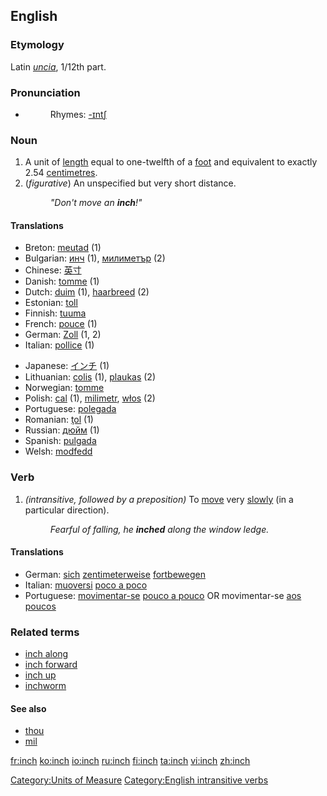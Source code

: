 ==English==

===Etymology===
Latin ''[[uncia]]'', 1/12th part.

===Pronunciation===
*{{audio|en-us-inch.ogg|Audio (US)}}
*:Rhymes: [[Rhymes:English:-ɪntʃ|-ɪntʃ]]

===Noun===
{{en-noun|es}}
# A unit of [[length]] equal to one-twelfth of a [[foot]] and equivalent to exactly 2.54 [[centimetre]]s.
# (''figurative'') An unspecified but very short distance.
#:''"Don't move an '''inch'''!"''

====Translations====
{{rfc-trans}}
{{top}}
*Breton: [[meutad]] {{m}} (1)
*Bulgarian: [[инч]] {{m}} (1), [[милиметър]] {{m}} (2)
*Chinese: [[英寸]]
*Danish: [[tomme]] {{c}} (1)
*Dutch: [[duim]] {{m}} (1), [[haarbreed]] {{n}} (2)
*Estonian: [[toll]]
*Finnish: [[tuuma]]
*French: [[pouce]] {{m}} (1)
*German: [[Zoll]] {{n}} (1, 2)
*Italian: [[pollice]] {{m}} (1)
{{mid}}
*Japanese: [[インチ]] (1)
*Lithuanian: [[colis]] {{m}} (1), [[plaukas]] {{m}} (2)
*Norwegian: [[tomme]] {{m}}
*Polish: [[cal]] {{m}} (1), [[milimetr]], [[włos]] {{m}} (2)
*Portuguese: [[polegada]] {{f}} 
*Romanian: [[ţol]] {{m}} (1)
*Russian: [[дюйм]] {{m}} (1)
*Spanish: [[pulgada]]
*Welsh: [[modfedd]]
{{bottom}}

===Verb===
{{en-verb|inch|es}}
#''(intransitive, followed by a preposition)'' To [[move]] very [[slowly]] (in a particular direction).
#:''Fearful of falling, he '''inched''' along the window ledge.''

====Translations====
*German: [[sich]] [[zentimeterweise]] [[fortbewegen]]
*Italian: [[muoversi]] [[poco a poco]]
*Portuguese: [[movimentar-se]] [[pouco a pouco]] OR movimentar-se [[aos poucos]]

===Related terms===
*[[inch along]]
*[[inch forward]]
*[[inch up]]
*[[inchworm]]

====See also====
*[[thou]]
*[[mil]]

[[Category:Units of Measure]]
[[Category:English intransitive verbs]]

[[fr:inch]]
[[ko:inch]]
[[io:inch]]
[[ru:inch]]
[[fi:inch]]
[[ta:inch]]
[[vi:inch]]
[[zh:inch]]